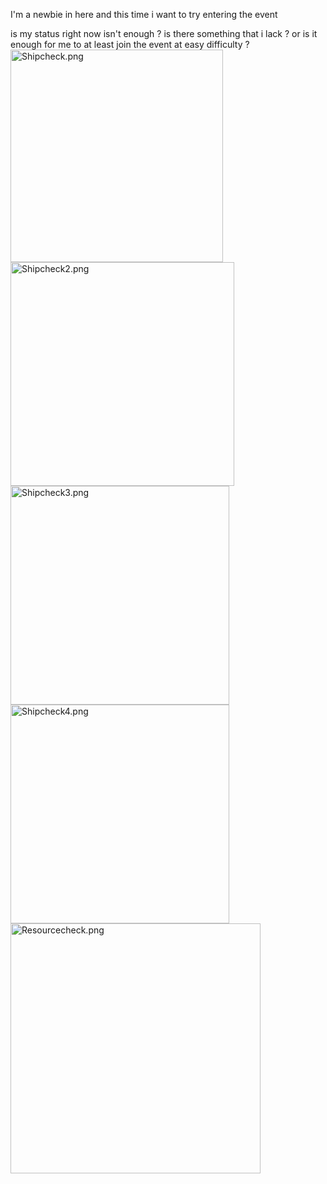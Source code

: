 I'm a newbie in here and this time i want to try entering the event 

is my status right now isn't enough ? is there something that i lack ? or is it enough for me to at least join the event at easy difficulty ? [[File:Shipcheck.png|thumb|left|340px]][[File:Shipcheck2.png|thumb|left|358px]][[File:Shipcheck3.png|thumb|left|350px]][[File:Shipcheck4.png|thumb|left|350px]][[File:Resourcecheck.png|thumb|left|400px]]<ac_metadata title="Fleet Check Newbie"> </ac_metadata>